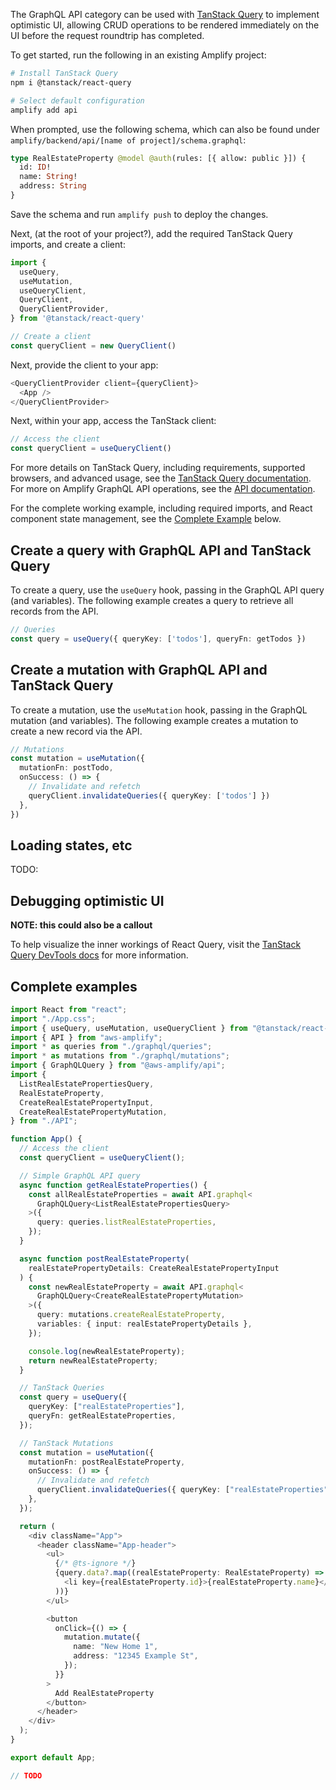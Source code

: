 The GraphQL API category can be used with [TanStack Query](https://tanstack.com/query/latest/docs/react/overview) to implement optimistic UI, allowing CRUD operations to be rendered immediately on the UI before the request roundtrip has completed.

To get started, run the following in an existing Amplify project:

```bash
# Install TanStack Query
npm i @tanstack/react-query

# Select default configuration
amplify add api              
```

When prompted, use the following schema, which can also be found under `amplify/backend/api/[name of project]/schema.graphql`:

```graphql
type RealEstateProperty @model @auth(rules: [{ allow: public }]) {
  id: ID!
  name: String!
  address: String
}
```

Save the schema and run `amplify push` to deploy the changes.

Next, (at the root of your project?), add the required TanStack Query imports, and create a client:

```ts
import {
  useQuery,
  useMutation,
  useQueryClient,
  QueryClient,
  QueryClientProvider,
} from '@tanstack/react-query'

// Create a client
const queryClient = new QueryClient()
```

Next, provide the client to your app:

```ts
<QueryClientProvider client={queryClient}>
  <App />
</QueryClientProvider>
```

Next, within your app, access the TanStack client:

```ts 
// Access the client
const queryClient = useQueryClient()
```

<Callout>

For more details on TanStack Query, including requirements, supported browsers, and advanced usage, see the [TanStack Query documentation](https://tanstack.com/query/latest/docs/react/overview). 
For more on Amplify GraphQL API operations, see the [API documentation](https://docs.amplify.aws/lib/graphqlapi/authz/q/platform/js/).

</Callout>

<Callout>

For the complete working example, including required imports, and React component state management, see the [Complete Example](#complete-example) below.

</Callout>

## Create a query with GraphQL API and TanStack Query

To create a query, use the `useQuery` hook, passing in the GraphQL API query (and variables). The following example creates a query to retrieve all records from the API.

```ts
// Queries
const query = useQuery({ queryKey: ['todos'], queryFn: getTodos })
```

## Create a mutation with GraphQL API and TanStack Query

To create a mutation, use the `useMutation` hook, passing in the GraphQL mutation (and variables). The following example creates a mutation to create a new record via the API.

```ts
// Mutations
const mutation = useMutation({
  mutationFn: postTodo,
  onSuccess: () => {
    // Invalidate and refetch
    queryClient.invalidateQueries({ queryKey: ['todos'] })
  },
})
```

## Loading states, etc

TODO:

## Debugging optimistic UI

**NOTE: this could also be a callout**

To help visualize the inner workings of React Query, visit the [TanStack Query DevTools docs](https://tanstack.com/query/latest/docs/react/devtools) for more information.

## Complete examples

<BlockSwitcher>
<Block name="TypeScript">

```ts
import React from "react";
import "./App.css";
import { useQuery, useMutation, useQueryClient } from "@tanstack/react-query";
import { API } from "aws-amplify";
import * as queries from "./graphql/queries";
import * as mutations from "./graphql/mutations";
import { GraphQLQuery } from "@aws-amplify/api";
import {
  ListRealEstatePropertiesQuery,
  RealEstateProperty,
  CreateRealEstatePropertyInput,
  CreateRealEstatePropertyMutation,
} from "./API";

function App() {
  // Access the client
  const queryClient = useQueryClient();

  // Simple GraphQL API query
  async function getRealEstateProperties() {
    const allRealEstateProperties = await API.graphql<
      GraphQLQuery<ListRealEstatePropertiesQuery>
    >({
      query: queries.listRealEstateProperties,
    });
  }

  async function postRealEstateProperty(
    realEstatePropertyDetails: CreateRealEstatePropertyInput
  ) {
    const newRealEstateProperty = await API.graphql<
      GraphQLQuery<CreateRealEstatePropertyMutation>
    >({
      query: mutations.createRealEstateProperty,
      variables: { input: realEstatePropertyDetails },
    });

    console.log(newRealEstateProperty);
    return newRealEstateProperty;
  }

  // TanStack Queries
  const query = useQuery({
    queryKey: ["realEstateProperties"],
    queryFn: getRealEstateProperties,
  });

  // TanStack Mutations
  const mutation = useMutation({
    mutationFn: postRealEstateProperty,
    onSuccess: () => {
      // Invalidate and refetch
      queryClient.invalidateQueries({ queryKey: ["realEstateProperties"] });
    },
  });

  return (
    <div className="App">
      <header className="App-header">
        <ul>
          {/* @ts-ignore */}
          {query.data?.map((realEstateProperty: RealEstateProperty) => (
            <li key={realEstateProperty.id}>{realEstateProperty.name}</li>
          ))}
        </ul>

        <button
          onClick={() => {
            mutation.mutate({
              name: "New Home 1",
              address: "12345 Example St",
            });
          }}
        >
          Add RealEstateProperty
        </button>
      </header>
    </div>
  );
}

export default App;
``` 

</Block>
<Block name="JavaScript">

```js
// TODO
```

</Block>

</BlockSwitcher>